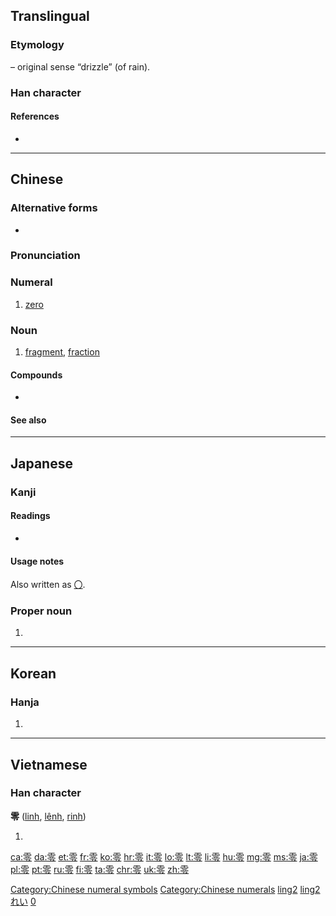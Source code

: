 {{also|〇}}
==Translingual==
{{stroke order|strokes=13}}
{{stroke order|type=animate}}

===Etymology===
{{Han compound|雨|t1=rain|令|ls=psc|c1=s|c2=p}} – original sense “drizzle” (of rain).

===Han character===
{{Han char|rn=173|rad=雨|as=05|sn=13|four=1030<sub>7</sub>|canj=一月人戈戈 (MBOII)|ids=⿱[[雨|⻗]][[令]]}}

====References====
* {{Han ref|kx=1372.100|dkj=42242|dj=1880.050|hdz=64061.010|uh=96F6|ud=38646|bh=B973|bd=47475}}

[[Category:Chinese numeral symbols]]
[[Category:Chinese numerals]]

----

==Chinese==
{{zh-hanzi-box|[[零]]}}

===Alternative forms===
* {{zh-l|〇}}

===Pronunciation===
{{zh-pron
|m=líng
|c=ling4
|h=pfs=làng
|mn=lîng
|w=3lin
|mc=y
|oc=y
|ma=y
|cat=num,n
}}

===Numeral===
{{zh-num}}

# [[zero]]

===Noun===
{{zh-noun}}

# [[fragment]], [[fraction]]

====Compounds====
* {{zh-l|零錢/零钱}}

====See also====
{{Chinese-numbers}}

[[Category:Beginning Mandarin|ling2]]
[[Category:zh:Cardinal numbers|ling2]]

----

==Japanese==
{{cardinalbox|ja||0|1||一}}

===Kanji===
{{ja-kanji|grade=c|rs=雨05}}

====Readings====
* {{ja-readings|on=[[れい]] (rei)|kun=[[おちる]] (ochiru), [[ふる]] (furu), [[こぼれる]] (koboreru)}}

====Usage notes====
Also written as [[〇]].

===Proper noun===
{{ja-pos|k|proper|hira=れい|rom=Rei}} 

# {{given name|male|lang=ja|sort=れい}} 

{{japanese number}}

[[Category:1000 Japanese basic words|れい]]
[[Category:Japanese numbers|0]]

----

==Korean==

===Hanja===
{{ko-hanja|hangeul=령→영, 련→연|eumhun=|rv=ryeong→yeong, ryeon→yeon|mr=ryŏng→yŏng, ryŏn→yŏn|y=lyeng→yeng, lyen→yen}}

# {{defn|lang=ko|sort=雨05}}

----

==Vietnamese==

===Han character===
'''零''' ([[linh]], [[lênh]], [[rinh]])

# {{defn|lang=vi}}

[[ca:零]]
[[da:零]]
[[et:零]]
[[fr:零]]
[[ko:零]]
[[hr:零]]
[[it:零]]
[[lo:零]]
[[lt:零]]
[[li:零]]
[[hu:零]]
[[mg:零]]
[[ms:零]]
[[ja:零]]
[[pl:零]]
[[pt:零]]
[[ru:零]]
[[fi:零]]
[[ta:零]]
[[chr:零]]
[[uk:零]]
[[zh:零]]